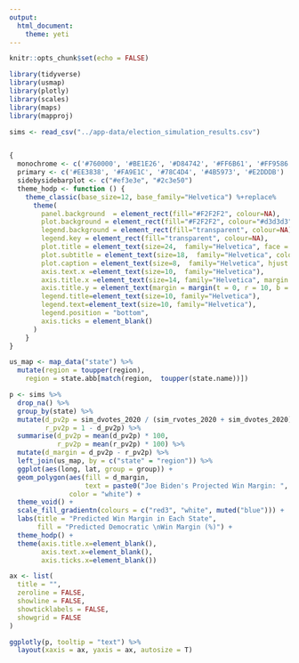 ```yaml
---
output: 
  html_document:
    theme: yeti
---
```



```r

knitr::opts_chunk$set(echo = FALSE)

library(tidyverse)
library(usmap)
library(plotly)
library(scales)
library(maps)
library(mapproj)

sims <- read_csv("../app-data/election_simulation_results.csv")


{
  monochrome <- c('#760000', '#BE1E26', '#D84742', '#FF6B61', '#FF9586')
  primary <- c('#EE3838', '#FA9E1C', '#78C4D4', '#4B5973', '#E2DDDB')
  sidebysidebarplot <- c("#ef3e3e", "#2c3e50")
  theme_hodp <- function () { 
    theme_classic(base_size=12, base_family="Helvetica") %+replace%
      theme(
        panel.background  = element_rect(fill="#F2F2F2", colour=NA),
        plot.background = element_rect(fill="#F2F2F2", colour="#d3d3d3"),
        legend.background = element_rect(fill="transparent", colour=NA),
        legend.key = element_rect(fill="transparent", colour=NA),
        plot.title = element_text(size=24,  family="Helvetica", face = "bold", margin = margin(t = 0, r = 0, b = 10, l = 0)),
        plot.subtitle = element_text(size=18,  family="Helvetica", color="#717171", face = "italic", margin = margin(t = 0, r = 0, b = 10, l = 0)),
        plot.caption = element_text(size=8,  family="Helvetica", hjust = 1),
        axis.text.x =element_text(size=10,  family="Helvetica"),
        axis.title.x =element_text(size=14, family="Helvetica", margin = margin(t = 10, r = 0, b = 0, l = 0), face = "bold"),
        axis.title.y = element_text(margin = margin(t = 0, r = 10, b = 0, l = 0), size=14, family="Helvetica", angle=90, face ='bold'),
        legend.title=element_text(size=10, family="Helvetica"), 
        legend.text=element_text(size=10, family="Helvetica"),
        legend.position = "bottom",
        axis.ticks = element_blank()
      )
    }
}


```

```r

us_map <- map_data("state") %>% 
  mutate(region = toupper(region),
    region = state.abb[match(region,  toupper(state.name))])

p <- sims %>% 
  drop_na() %>% 
  group_by(state) %>% 
  mutate(d_pv2p = sim_dvotes_2020 / (sim_rvotes_2020 + sim_dvotes_2020),
         r_pv2p = 1 - d_pv2p) %>% 
  summarise(d_pv2p = mean(d_pv2p) * 100,
            r_pv2p = mean(r_pv2p) * 100) %>% 
  mutate(d_margin = d_pv2p - r_pv2p) %>% 
  left_join(us_map, by = c("state" = "region")) %>% 
  ggplot(aes(long, lat, group = group)) +
  geom_polygon(aes(fill = d_margin, 
                   text = paste0("Joe Biden's Projected Win Margin: ", round(d_margin, 3), "%")), 
               color = "white") +
  theme_void() +
  scale_fill_gradientn(colours = c("red3", "white", muted("blue"))) +
  labs(title = "Predicted Win Margin in Each State",
       fill = "Predicted Democratic \nWin Margin (%)") +
  theme_hodp() +
  theme(axis.title.x=element_blank(),
        axis.text.x=element_blank(),
        axis.ticks.x=element_blank())

ax <- list(
  title = "",
  zeroline = FALSE,
  showline = FALSE,
  showticklabels = FALSE,
  showgrid = FALSE
)

ggplotly(p, tooltip = "text") %>% 
  layout(xaxis = ax, yaxis = ax, autosize = T)

```

